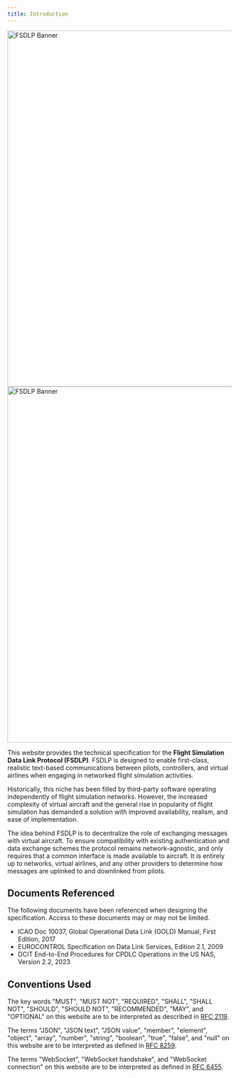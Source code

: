 ```yaml
---
title: Introduction
---
```



<Image
    class="light:sl-hidden mt-0"
    src={bannerDark}
    alt="FSDLP Banner"
    loading="eager"
    width="800"
/>
<Image
    class="dark:sl-hidden mt-0"
    src={bannerLight}
    alt="FSDLP Banner"
    loading="eager"
    width="800"
/>

This website provides the technical specification for the **Flight Simulation Data Link Protocol (FSDLP)**. FSDLP is designed to enable first-class, realistic text-based communications between pilots, controllers, and virtual airlines when engaging in networked flight simulation activities.

Historically, this niche has been filled by third-party software operating independently of flight simulation networks. However, the increased complexity of virtual aircraft and the general rise in popularity of flight simulation has demanded a solution with improved availability, realism, and ease of implementation.

The idea behind FSDLP is to decentralize the role of exchanging messages with virtual aircraft. To ensure compatibility with existing authentication and data exchange schemes the protocol remains network-agnostic, and only requires that a common interface is made available to aircraft. It is entirely up to networks, virtual airlines, and any other providers to determine how messages are uplinked to and downlinked from pilots.

## Documents Referenced

The following documents have been referenced when designing the specification. Access to these documents may or may not be limited.

- ICAO Doc 10037, Global Operational Data Link (GOLD) Manual, First Edition, 2017
- EUROCONTROL Specification on Data Link Services, Edition 2.1, 2009
- DCIT End-to-End Procedures for CPDLC Operations in the US NAS, Version 2.2, 2023

## Conventions Used

The key words "MUST", "MUST NOT", "REQUIRED", "SHALL", "SHALL NOT", "SHOULD", "SHOULD NOT", "RECOMMENDED", "MAY", and "OPTIONAL" on this website are to be interpreted as described in [RFC 2119](https://datatracker.ietf.org/doc/rfc2119/).

The terms "JSON", "JSON text", "JSON value", "member", "element", "object", "array", "number", "string", "boolean", "true", "false", and "null" on this website are to be interpreted as defined in [RFC 8259](https://datatracker.ietf.org/doc/rfc8259/).

The terms "WebSocket", "WebSocket handshake", and "WebSocket connection" on this website are to be interpreted as defined in [RFC 6455](https://datatracker.ietf.org/doc/rfc6455/).
